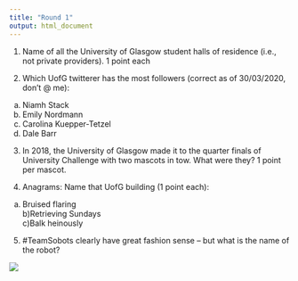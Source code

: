 ```yaml
---
title: "Round 1"
output: html_document
---
```


1. Name of all the University of Glasgow student halls of residence (i.e., not private providers). 1 point each

2. Which UofG twitterer has the most followers (correct as of 30/03/2020, don’t @ me): 
a) Niamh Stack 
b) Emily Nordmann 
c) Carolina Kuepper-Tetzel
d) Dale Barr

3. In 2018, the University of Glasgow made it to the quarter finals of University Challenge with two mascots in tow. What were they? 1 point per mascot.

4. Anagrams: Name that UofG building (1 point each): 
a) Bruised flaring  
b)Retrieving Sundays  
c)Balk heinously   

5. #TeamSobots clearly have great fashion sense – but what is the name of the robot?

<img src="images/sobots.jpg" class="img4" align = "middle">


